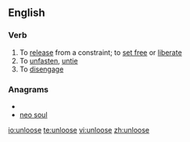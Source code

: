 ==English==

===Verb===
{{en-verb|unloos|ing}}

# To [[release]] from a constraint; to [[set free]] or [[liberate]]
# To [[unfasten]], [[untie]]
# To [[disengage]]

===Anagrams===
* {{alphagram|elnoosu}}
* [[neo soul#English|neo soul]]

[[io:unloose]]
[[te:unloose]]
[[vi:unloose]]
[[zh:unloose]]
